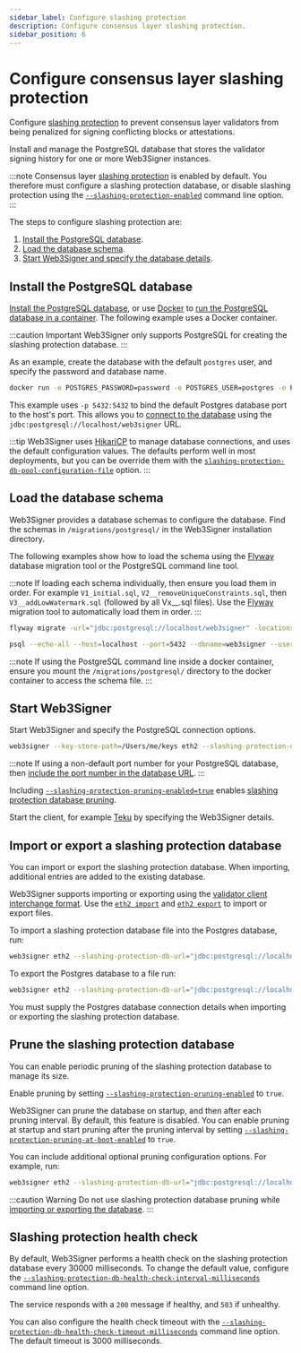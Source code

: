 ```yaml
---
sidebar_label: Configure slashing protection
description: Configure consensus layer slashing protection.
sidebar_position: 6
---
```



# Configure consensus layer slashing protection

Configure [slashing protection] to prevent consensus layer validators from being penalized for
signing conflicting blocks or attestations.

Install and manage the PostgreSQL database that stores the validator signing history for one or more
Web3Signer instances.

:::note
Consensus layer [slashing protection] is enabled by default.
You therefore must configure a slashing protection database, or disable slashing protection using
the [`--slashing-protection-enabled`](../reference/cli/subcommands#slashing-protection-enabled)
command line option.
:::

The steps to configure slashing protection are:

1. [Install the PostgreSQL database](#install-the-postgresql-database).
1. [Load the database schema](#load-the-database-schema).
1. [Start Web3Signer and specify the database details](#start-web3signer).

## Install the PostgreSQL database

[Install the PostgreSQL database], or use [Docker] to [run the PostgreSQL database in a container].
The following example uses a Docker container.

:::caution Important
Web3Signer only supports PostgreSQL for creating the slashing protection database.
:::

As an example, create the database with the default `postgres` user, and specify the password and
database name.

```bash
docker run -e POSTGRES_PASSWORD=password -e POSTGRES_USER=postgres -e POSTGRES_DB=web3signer -p 5432:5432 postgres
```

This example uses `-p 5432:5432` to bind the default Postgres database port to the host's port.
This allows you to [connect to the database] using the `jdbc:postgresql://localhost/web3signer` URL.

:::tip
Web3Signer uses [HikariCP] to manage database connections, and uses the default configuration values.
The defaults perform well in most deployments, but you can be override them with the
[`slashing-protection-db-pool-configuration-file`](../reference/cli/subcommands#slashing-protection-db-pool-configuration-file)
option.
:::

## Load the database schema

Web3Signer provides a database schemas to configure the database.
Find the schemas in `/migrations/postgresql/` in the Web3Signer installation directory.

The following examples show how to load the schema using the [Flyway] database migration tool or the
PostgreSQL command line tool.

:::note
If loading each schema individually, then ensure you load them in order.
For example `V1_initial.sql`, `V2__removeUniqueConstraints.sql`, then `V3__addLowWatermark.sql`
(followed by all Vx\_\_.sql files).
Use the [Flyway] migration tool to automatically load them in order.
:::

<Tabs>

  <TabItem value="Flyway DB migration tool" label="Flyway DB migration tool" default>

```bash
flyway migrate -url="jdbc:postgresql://localhost/web3signer" -locations="filesystem:/Users/me/web3signer-0.2.1-SNAPSHOT/migrations/postgresql"
```
  </TabItem>
  <TabItem value="Postgres command line" label="Postgres command line" default>

```bash
psql --echo-all --host=localhost --port=5432 --dbname=web3signer --username=postgres -f /Users/me/web3signer-0.2.1-SNAPSHOT/migrations/postgresql/postgresql/V1__initial.sql
```
  </TabItem>
</Tabs>

:::note
If using the PostgreSQL command line inside a docker container, ensure you mount the
`/migrations/postgresql/` directory to the docker container to access the schema file.
:::

## Start Web3Signer

Start Web3Signer and specify the PostgreSQL connection options.

```bash
web3signer --key-store-path=/Users/me/keys eth2 --slashing-protection-db-url="jdbc:postgresql://localhost/web3signer" --slashing-protection-db-username=postgres --slashing-protection-db-password=password --slashing-protection-pruning-enabled=true
```

:::note
If using a non-default port number for your PostgreSQL database, then [include the port number in
the database URL].
:::

Including
[`--slashing-protection-pruning-enabled=true`](../reference/cli/subcommands#slashing-protection-pruning-enabled)
enables [slashing protection database pruning].

Start the client, for example [Teku] by specifying the Web3Signer details.

## Import or export a slashing protection database

You can import or export the slashing protection database.
When importing, additional entries are added to the existing database.

Web3Signer supports importing or exporting using the [validator client interchange format].
Use the [`eth2 import`](../reference/cli/subcommands#eth2-import) and
[`eth2 export`](../reference/cli/subcommands#eth2-export) to import or export files.

To import a slashing protection database file into the Postgres database, run:

```bash
web3signer eth2 --slashing-protection-db-url="jdbc:postgresql://localhost/web3signer" --slashing-protection-db-username=postgres --slashing-protection-db-password=password import --from=/Users/me/my_node/interchange.json
```

To export the Postgres database to a file run:

```bash
web3signer eth2 --slashing-protection-db-url="jdbc:postgresql://localhost/web3signer" --slashing-protection-db-username=postgres --slashing-protection-db-password=password export --to=/Users/me/my_node/interchange.json
```

You must supply the Postgres database connection details when importing or exporting the slashing
protection database.

## Prune the slashing protection database

You can enable periodic pruning of the slashing protection database to manage its size.

Enable pruning by setting
[`--slashing-protection-pruning-enabled`](../reference/cli/subcommands#slashing-protection-pruning-enabled)
to `true`.

Web3Signer can prune the database on startup, and then after each pruning interval.
By default, this feature is disabled. You can enable pruning at startup and start pruning after the pruning interval by setting
[`--slashing-protection-pruning-at-boot-enabled`](../reference/cli/subcommands#slashing-protection-pruning-at-boot-enabled)
to `true`.

You can include additional optional pruning configuration options.
For example, run:

```bash
web3signer eth2 --slashing-protection-db-url="jdbc:postgresql://localhost/web3signer" --slashing-protection-db-username=postgres --slashing-protection-db-password=password --slashing-protection-pruning-enabled=true --slashing-protection-pruning-at-boot-enabled=true --slashing-protection-pruning-epochs-to-keep=5000 --slashing-protection-pruning-interval=18
```

:::caution Warning
Do not use slashing protection database pruning while [importing or exporting the
database](#import-or-export-a-slashing-protection-database).
:::

## Slashing protection health check

By default, Web3Signer performs a health check on the slashing protection database every 30000 milliseconds.
To change the default value, configure the
[`--slashing-protection-db-health-check-interval-milliseconds`](../reference/cli/subcommands#slashing-protection-db-health-check-interval-milliseconds)
command line option.

The service responds with a `200` message if healthy, and `503` if unhealthy.

You can also configure the health check timeout with the
[`--slashing-protection-db-health-check-timeout-milliseconds`](../reference/cli/subcommands#slashing-protection-db-health-check-timeout-milliseconds)
command line option.
The default timeout is 3000 milliseconds.

<!-- links -->

[slashing protection]: ../concepts/slashing-protection.md
[slashing protection database pruning]: #prune-the-slashing-protection-database
[Install the PostgreSQL database]: https://www.postgresql.org/download/
[Docker]: https://docs.docker.com/install/
[run the PostgreSQL database in a container]: https://hub.docker.com/_/postgres/
[Flyway]: https://flywaydb.org/documentation/
[include the port number in the database URL]: https://jdbc.postgresql.org/documentation/use/#connecting-to-the-database
[Teku]: https://docs.teku.consensys.net/how-to/use-external-signer/use-web3signer
[connect to the database]: https://jdbc.postgresql.org/documentation/use/#connecting-to-the-database
[validator client interchange format]: https://eips.ethereum.org/EIPS/eip-3076
[HikariCP]: https://github.com/brettwooldridge/HikariCP
